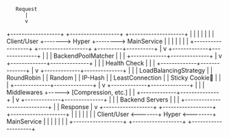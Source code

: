        Request
          |
          v
+------------------+       +------------------+        +--------------------+
|                  |       |                  |        |                    |
|   Client/User    +------->      Hyper      +-------->     MainService     |
|                  |       |                  |        |                    |
+------------------+       +------------------+        +---------+----------+
                                                                   |
                                                                   v
                                                    +-------------+--------------+
                                                    |                            |
                                                    |   BackendPoolMatcher       |
                                                    |                            |
                                                    +-------------+--------------+
                                                                   |
                                                                   v
                                                    +-------------+--------------+
                                                    |                            |
                                                    |       Health Check         |
                                                    |                            |
                                                    +-------------+--------------+
                                                                   |
                                                                   v
                                                    +-------------+--------------+
                                                    |                            |
                                                    | LoadBalancingStrategy      |
                                                    |   RoundRobin               |
                                                    |   Random                   |
                                                    |   IP-Hash                  |
                                                    |   LeastConnection          |
                                                    |   Sticky Cookie🍪           |
                                                    |                            |
                                                    +-------------+--------------+
                                                                   |
                                                                   v
                                                    +-------------+--------------+
                                                    |                            |
                                                    |      Middlewares          +-----> [Compression, etc.]
                                                    |                            |
                                                    +-------------+--------------+
                                                                   |
                                                                   v
                                                    +-------------+--------------+
                                                    |                            |
                                                    |     Backend Servers        |
                                                    |                            |
                                                    +----------------------------+
                                                                   |
                                                                   |
                                                              Response
                                                                   |
                                                                   v
+------------------+       +------------------+        +--------------------+
|                  |       |                  |        |                    |
|   Client/User    <-------+      Hyper      <--------+     MainService     |
|                  |       |                  |        |                    |
+------------------+       +------------------+        +--------------------+
